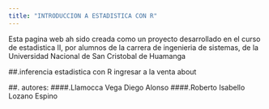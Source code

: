 ```yaml
---
title: "INTRODUCCION A ESTADISTICA CON R"
---
```


Esta pagina web ah sido creada como un proyecto desarrollado en el curso de estadistica II, por alumnos de la carrera de ingenieria de sistemas, de la Universidad Nacional de San Cristobal de Huamanga



##.inferencia estadistica con R
ingresar a la venta about










##. autores:
####.Llamocca Vega Diego Alonso
####.Roberto Isabello Lozano Espino
